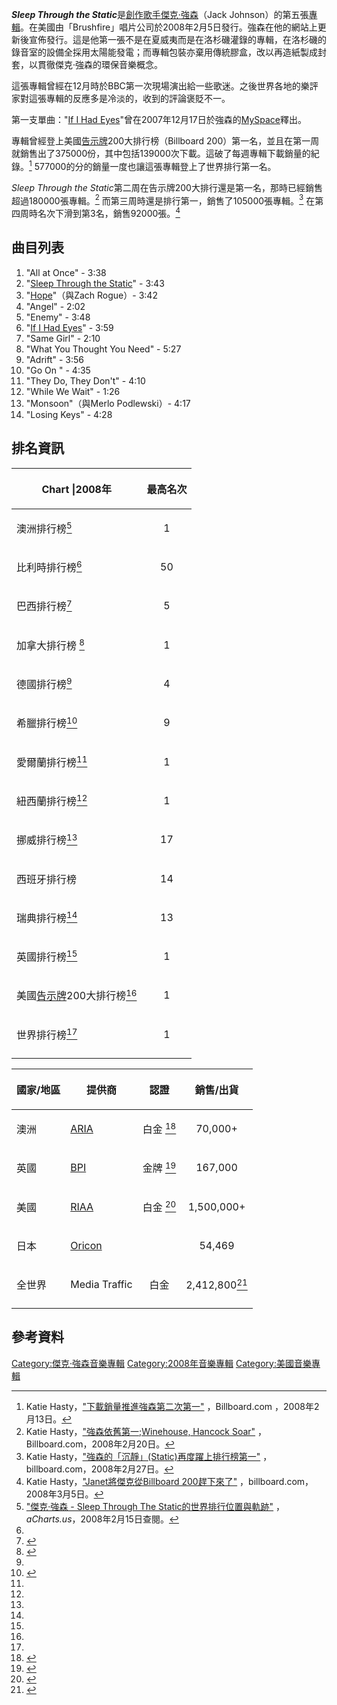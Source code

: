 {{Infobox Album | <!-- See Wikipedia:WikiProject_Albums -->
| Name        = '''Sleep Through the Static'''
| Type        = 專輯 
| Artist      = [[傑克·強森|傑克·強森]]
| Cover       = Jack_Johnson_Sleep_Through_The_Static.jpg
| Released    = {{flagicon|Germany}} 2008年2月1日<br /> {{flagicon|Australia}} 2008年2月2日 <br /> {{flagicon|UK}} 2008年2月4日 <br />{{flagicon|US}}  2008年2月5日
| Genre       = [[原音樂|原音樂]]<br />[[流行搖滾|流行搖滾]]
| Label       = {{link-en|Brushfire Records|Brushfire Records}}<br />[[環球唱片|環球唱片]] 
| Reviews     = * [[All_Music_Guide|All Music Guide]] {{rating-5|3}} [http://www.allmusic.com/album/sleep-through-the-static-r1290445 連結]
* ''[[數碼間諜|Digital Spy]]'' {{rating-5|2}} [http://www.digitalspy.co.uk/music/a88438/jack-johnson-sleep-through-the-static.html 連結]
* [[娱乐周刊|Entertainment Weekly]] '''B+''' [http://www.ew.com/ew/article/0,,20175236,00.html 連結]
*{{lang|en|Patrol Magazine}} (5.1/10) [http://www.patrolmag.com/index.php?id=339 連結]
| Last album  = ''[[好奇喬治在唱歌|好奇喬治在唱歌]]''<br/>2006年
| This album  = '''''Sleep Through the Static'''''<br/>2006年
| Next album  = 
}}

'''''Sleep Through the Static'''''是[[創作歌手|創作歌手]][[傑克·強森|傑克·強森]]（Jack Johnson）的第五張[[專輯|專輯]]。在美國由「Brushfire」唱片公司於2008年2月5日發行。強森在他的網站上更新後宣佈發行。這是他第一張不是在夏威夷而是在洛杉磯灌錄的專輯，在洛杉磯的錄音室的設備全採用太陽能發電；而專輯包裝亦棄用傳統膠盒，改以再造紙製成封套，以貫徹傑克·強森的環保音樂概念。

這張專輯曾經在12月時於BBC第一次現場演出給一些歌迷。之後世界各地的樂評家對這張專輯的反應多是冷淡的，收到的評論褒貶不一。

第一支單曲："[[If_I_Had_Eyes|If I Had Eyes]]"曾在2007年12月17日於強森的[[MySpace|MySpace]]釋出。

專輯曾經登上美國[[告示牌|告示牌]]200大排行榜（Billboard 200）第一名，並且在第一周就銷售出了375000份，其中包括139000次下載。這破了每週專輯下載銷量的紀錄。<ref>Katie Hasty，[http://www.billboard.com/bbcom/news/article_display.jsp?vnu_content_id=1003710309 "下載銷量推進強森第二次第一"] {{Wayback|url=http://www.billboard.com/bbcom/news/article_display.jsp?vnu_content_id=1003710309 |date=20080605173739 }}，Billboard.com ，2008年2月13日。</ref> 577000的分的銷量一度也讓這張專輯登上了世界排行第一名。

''Sleep Through the Static''第二周在告示牌200大排行還是第一名，那時已經銷售超過180000張專輯。<ref>Katie Hasty，[http://www.billboard.com/bbcom/news/article_display.jsp?vnu_content_id=1003712744 "強森依舊第一;Winehouse, Hancock Soar"] {{Wayback|url=http://www.billboard.com/bbcom/news/article_display.jsp?vnu_content_id=1003712744 |date=20080629000348 }}，Billboard.com，2008年2月20日。</ref> 而第三周時還是排行第一，銷售了105000張專輯。<ref>Katie Hasty，[http://www.billboard.com/bbcom/news/article_display.jsp?vnu_content_id=1003716062 "強森的「沉靜」(Static)再度躍上排行榜第一"] {{Wayback|url=http://www.billboard.com/bbcom/news/article_display.jsp?vnu_content_id=1003716062 |date=20080605173749 }}，billboard.com，2008年2月27日。</ref> 在第四周時名次下滑到第3名，銷售92000張。<ref>Katie Hasty，[http://www.billboard.com/bbcom/news/article_display.jsp?vnu_content_id=1003719609 "Janet將傑克從Billboard 200趕下來了"] {{Wayback|url=http://www.billboard.com/bbcom/news/article_display.jsp?vnu_content_id=1003719609 |date=20080625195835 }}，billboard.com，2008年3月5日。</ref> 

== 曲目列表 ==

# "All at Once" - 3:38
# "[[Sleep_Through_the_Static_(song)|Sleep Through the Static]]" - 3:43
# "[[Hope_(Jack_Johnson_song)|Hope]]"（與Zach Rogue）- 3:42		
# "Angel"  - 2:02
# "Enemy"  - 3:48
# "[[If_I_Had_Eyes|If I Had Eyes]]"  - 3:59
# "Same Girl"  - 2:10
# "What You Thought You Need"  - 5:27	
# "Adrift"  - 3:56		
# "Go On "  - 4:35		
# "They Do, They Don't"  - 4:10
# "While We Wait"  - 1:26	
# "Monsoon"（與Merlo Podlewski）- 4:17
# "Losing Keys"  - 4:28

== 排名資訊 ==
{{col-begin}}
{{col-2}}
{|class="wikitable sortable"
!Chart |2008年
!最高名次
|-
|澳洲排行榜<ref name="acharts">[http://acharts.us/album/33526 "傑克·強森 - Sleep Through The Static的世界排行位置與軌跡"] {{Wayback|url=http://acharts.us/album/33526 |date=20080404215612 }}，''aCharts.us''，2008年2月15日查閱。</ref>
|align="center"|1
|-
|比利時排行榜<ref name="acharts" />
|align="center"|50
|-
|align="left"|巴西排行榜<ref>{{Cite web |url=http://www.hot100brasil.com/chtalbums.html |title=CD銷售前30名 |accessdate=2008-07-05 |archive-date=2006-04-27 |archive-url=https://web.archive.org/web/20060427192403/http://www.hot100brasil.com/chtalbums.html |dead-url=no }}</ref>
|align="center"|5
|-
|加拿大排行榜 <ref>{{Cite web |url=http://jam.canoe.ca/Music/Charts/ALBUMS.html |title=加拿大前100排行榜 |accessdate=2008-07-05 |archive-date=2012-06-17 |archive-url=https://www.webcitation.org/68Uk7LZ2L?url=http://jam.canoe.ca/Music/Charts/ALBUMS.html |dead-url=no }}</ref>
|align="center"|1
|-
|德國排行榜<ref name="acharts" />
|align="center"|4
|-
|希臘排行榜<ref>{{Cite web |url=http://www.ifpi.gr/chart04.htm |title=希臘前50排行榜 |accessdate=2008-07-05 |archive-date=2003-08-06 |archive-url=https://web.archive.org/web/20030806180948/http://www.ifpi.gr/chart04.htm |dead-url=yes }}</ref>
|align="center"|9
|-
|愛爾蘭排行榜<ref name="acharts" />
|align="center"|1
|-
|紐西蘭排行榜<ref name="acharts" />
|align="center"|1
|-
|挪威排行榜<ref name="acharts" />
|align="center"|17
|-
|西班牙排行榜
|align="center"|14
|-
|瑞典排行榜<ref name="acharts" />
|align="center"|13
|-
|英國排行榜<ref name="acharts" />
|align="center"|1
|-
|美國[[告示牌|告示牌]]200大排行榜<ref name="acharts" />
|align="center"|1
|-
|世界排行榜<ref name="acharts" />
|align="center"|1
|-
|}

{{col-2}}
{|class="wikitable"
!國家/地區
!提供商
!認證
!銷售/出貨
|-
|align="left"|澳洲
|align="left"|[[澳大利亚唱片业协会|ARIA]]
|align="center"|白金 <ref>{{Cite web |url=http://www.ariacharts.com.au/pages/charts_display.asp?chart=1G50 |title=澳洲唱片工業協會 |accessdate=2008-07-05 |archive-date=2010-11-15 |archive-url=https://www.webcitation.org/5uFUlGijf?url=http://www.ariacharts.com.au/pages/charts_display.asp?chart=1G50 |dead-url=no }}</ref>
|align="center"|70,000+
|-
|align="left"|英國
|align="left"|[[英国唱片业协会|BPI]]
|align="center"|金牌 <ref>{{Cite web |url=http://www.bpi.co.uk/platinum/platinum.html |title=存档副本 |accessdate=2008-07-05 |archive-date=2008-04-09 |archive-url=https://web.archive.org/web/20080409172614/http://bpi.co.uk/platinum/platinum.html |dead-url=no }}</ref>
|align="center"|167,000
|-
|align="left"|美國
|align="left"|[[美國唱片業協會|RIAA]]
|align="center"|白金 <ref>{{Cite web |url=http://www.billboard.com/bbcom/riaa/index.jsp |title=最新白金專輯認證 |accessdate=2008-07-05 |archive-date=2012-05-30 |archive-url=https://archive.is/20120530070234/www.billboard.com/bbcom/riaa/index.jsp |dead-url=no }}</ref>
|align="center"|1,500,000+
|-
|align="left"|日本
|align="left"|[[Oricon|Oricon]]
|align="center"|
|align="center"|54,469
|-
|align="left"|全世界
|align="left"|Media Traffic
|align="center"|白金
|align="center"|2,412,800<ref>{{Cite web |url=http://www.mediatraffic.de/albums.htm |title=世界排行榜 |accessdate=2008-07-05 |archive-date=2015-12-29 |archive-url=https://web.archive.org/web/20151229121016/http://www.mediatraffic.de/albums.htm |dead-url=yes }}</ref>
|-
|}
{{col-end}}

== 參考資料 ==
{{reflist}}

{{start box}}
{{succession box
 | before = ''Skybound''由{{link-en|Tom Baxter|Tom Baxter}}
 | title = {{link-en|愛爾蘭專輯排行榜|Irish Album Chart}}第一名
 | years = 2008年2月7日－2月14日
 | after = ''[[黑色會|Back to Black]]''由[[艾米·懷恩豪斯|艾米·懷恩豪斯]]
}}
{{succession box one to two
| before = ''[[灵魂_(利昂娜·刘易斯专辑)|灵魂]]''由[[利昂娜·刘易斯|利昂娜·刘易斯]]
| title1  = [[澳大利亚唱片业协会榜|澳洲專輯排行榜]]第一名
| years1  = 2008年2月11日－3月17日<br />2008年3月24日－3月31日
| after1  = ''{{link-en|Breed Obsession|Breed Obsession}}''由{{link-en|Gyroscope|Gyroscope (band)}}
| title2  = [[新西兰唱片音乐协会|紐西蘭專輯排行榜]]第一名
| years2  = 2008年2月11日－3月3日
| after2  = ''[[黑色會|Back to Black]]''由[[艾米·懷恩豪斯|艾米·懷恩豪斯]]
}}
{{succession box
 | before = ''[[19_(阿黛尔专辑)|19]]''由[[愛黛兒|Adele]]
 | title = [[英國專輯排行榜|英國專輯排行榜]]第一名
 | years = 2008年2月11日－2月24日
 | after = ''{{link-en|Join with Us|Join With Us}}''由[[The_Feeling|The Feeling]]
}}
{{succession box
  | before = ''{{link-en|Juno (原声音乐)|Juno (soundtrack)|Juno}}''[[原聲帶|原聲帶]]
  | title  = [[公告牌二百强专辑榜|''告示牌''200大排行榜]]第一名
  | years  = 2008年2月23日－3月15日
  | after =  ''{{link-en|Discipline|Discipline (Janet Jackson album)}}''由[[珍娜·傑克森|珍娜·傑克森]]
}}
{{succession box
  | before = ''[[倖感王國|倖感王國]]''由[[倖田來未|倖田來未]]
  | title = 世界專輯排行榜第一名
  | years = 2008年2月23日
  | after = ''[[Thriller_(迈克尔·杰克逊专辑)|戰慄25]]''由[[麥可·傑克遜|麥可·傑克遜]]
}}
{{end box}}
{{Jack Johnson}}

[[Category:傑克·強森音樂專輯|Category:傑克·強森音樂專輯]]
[[Category:2008年音樂專輯|Category:2008年音樂專輯]]
[[Category:美國音樂專輯|Category:美國音樂專輯]]